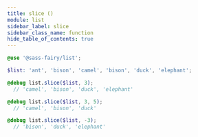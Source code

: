 ```yaml
---
title: slice ()
module: list
sidebar_label: slice
sidebar_class_name: function
hide_table_of_contents: true
---
```


<DocPage spec={Spec} />

```scss
@use '@sass-fairy/list';

$list: 'ant', 'bison', 'camel', 'bison', 'duck', 'elephant';

@debug list.slice($list, 3);
  // 'camel', 'bison', 'duck', 'elephant'

@debug list.slice($list, 3, 5);
  // 'camel', 'bison', 'duck'

@debug list.slice($list, -3);
  // 'bison', 'duck', 'elephant'
```
